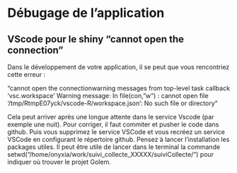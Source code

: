 # Débugage de l'application

## VScode pour le shiny "cannot open the connection"

Dans le développement de votre application, il se peut que vous rencontriez cette erreur :

"cannot open the connectionwarning messages from top-level task callback 'vsc.workspace'
Warning message:
In file(con, "w") :
  cannot open file '/tmp/RtmpE07yck/vscode-R/workspace.json': No such file or directory"
  
Cela peut arriver après une longue attente dans le service Vscode (par exemple une nuit). Pour corriger, il faut commiter et pusher le code dans github. Puis vous supprimez le service VSCode et vous recréez un service VSCode en configurant le répertoire github. Pensez à lancer l'installation les packages utiles.
Il peut être utile de lancer dans le terminal la commande setwd("/home/onyxia/work/suivi_collecte_XXXXX/suiviCollecte/") pour indiquer où trouver le projet Golem.
